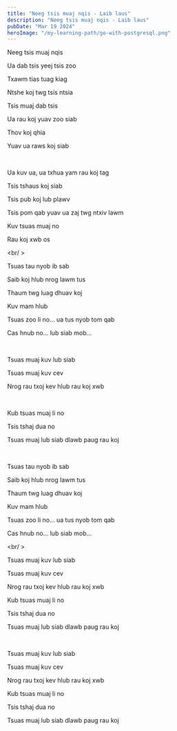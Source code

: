 ```yaml
---
title: "Neeg tsis muaj nqis - Laib laus"
description: "Neeg tsis muaj nqis - Laib laus"
pubDate: "Mar 19 2024"
heroImage: "/my-learning-path/go-with-postgresql.png"
---
```


Neeg tsis muaj nqis

Ua dab tsis yeej tsis zoo

Txawm tias tuag kiag

Ntshe koj twg tsis ntsia

Tsis muaj dab tsis

Ua rau koj yuav zoo siab

Thov koj qhia

Yuav ua raws koj siab

<br />

Ua kuv ua, ua txhua yam rau koj tag

Tsis tshaus koj siab

Tsis pub koj lub plawv

Tsis pom qab yuav ua zaj twg ntxiv lawm

Kuv tsuas muaj no

Rau koj xwb os

<br/ >

Tsuas tau nyob ib sab

Saib koj hlub nrog lawm tus

Thaum twg luag dhuav koj

Kuv mam hlub

Tsuas zoo li no... ua tus nyob tom qab

Cas hnub no... lub siab mob...

<br />

Tsuas muaj kuv lub siab

Tsuas muaj kuv cev

Nrog rau txoj kev hlub rau koj xwb

<br />

Kub tsuas muaj li no

Tsis tshaj dua no

Tsuas muaj lub siab dlawb paug rau koj

<br />

Tsuas tau nyob ib sab

Saib koj hlub nrog lawm tus

Thaum twg luag dhuav koj

Kuv mam hlub

Tsuas zoo li no... ua tus nyob tom qab

Cas hnub no... lub siab mob...

<br/ >

Tsuas muaj kuv lub siab

Tsuas muaj kuv cev

Nrog rau txoj kev hlub rau koj xwb

Kub tsuas muaj li no

Tsis tshaj dua no

Tsuas muaj lub siab dlawb paug rau koj

<br />

Tsuas muaj kuv lub siab

Tsuas muaj kuv cev

Nrog rau txoj kev hlub rau koj xwb

Kub tsuas muaj li no

Tsis tshaj dua no

Tsuas muaj lub siab dlawb paug rau koj
